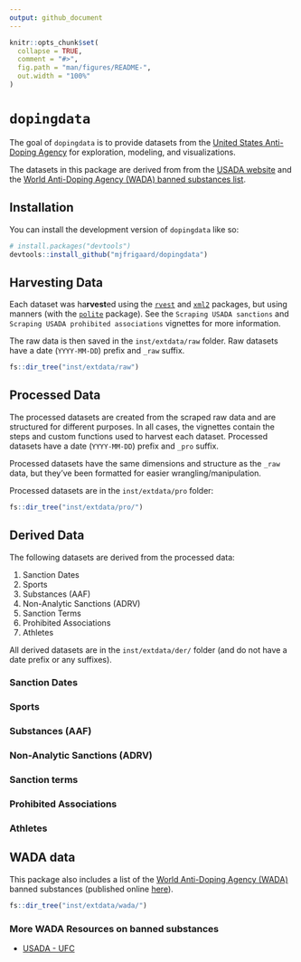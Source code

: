 ```yaml
---
output: github_document
---
```


<!-- README.md is generated from README.Rmd. Please edit that file -->

```r
knitr::opts_chunk$set(
  collapse = TRUE,
  comment = "#>",
  fig.path = "man/figures/README-",
  out.width = "100%"
)
```

# `dopingdata`

<!-- badges: start -->
<!-- badges: end -->

The goal of `dopingdata` is to provide datasets from the [United States Anti-Doping Agency](https://en.wikipedia.org/wiki/United_States_Anti-Doping_Agency) for exploration, modeling, and visualizations. 

The datasets in this package are derived from from the [USADA website](https://www.usada.org/) and the [World Anti-Doping Agency (WADA) banned substances list](https://www.wada-ama.org/en/prohibited-list?q=). 


## Installation

You can install the development version of `dopingdata` like so:

``` r
# install.packages("devtools")
devtools::install_github("mjfrigaard/dopingdata")
```

## Harvesting Data 

Each dataset was ha**rvest**ed using the [`rvest`](https://rvest.tidyverse.org/) and [`xml2`](https://xml2.r-lib.org/) packages, but using manners (with the [`polite`](https://dmi3kno.github.io/polite/) package). See the `Scraping USADA sanctions` and `Scraping USADA prohibited associations` vignettes for more information. 

The raw data is then saved in the `inst/extdata/raw` folder. Raw datasets have a date (`YYYY-MM-DD`) prefix and `_raw` suffix.

```r
fs::dir_tree("inst/extdata/raw")
```


## Processed Data 

The processed datasets are created from the scraped raw data and are structured for different purposes. In all cases, the vignettes contain the steps and custom functions used to harvest each dataset. Processed datasets have a date (`YYYY-MM-DD`) prefix and `_pro` suffix. 

Processed datasets have the same dimensions and structure as the `_raw` data, but they've been formatted for easier wrangling/manipulation. 

Processed datasets are in the `inst/extdata/pro` folder:

```r
fs::dir_tree("inst/extdata/pro/")
```

## Derived Data 

The following datasets are derived from the processed data: 

1. Sanction Dates  
2. Sports  
3. Substances (AAF)  
4. Non-Analytic Sanctions (ADRV)   
5. Sanction Terms  
6. Prohibited Associations  
7. Athletes  

All derived datasets are in the `inst/extdata/der/` folder (and do not have a date prefix or any suffixes).

### Sanction Dates  

### Sports 

### Substances (AAF)

### Non-Analytic Sanctions (ADRV)

### Sanction terms

### Prohibited Associations  

### Athletes  

## WADA data

This package also includes a list of the [World Anti-Doping Agency (WADA)](https://en.wikipedia.org/wiki/World_Anti-Doping_Agency) banned substances (published online [here](https://www.wada-ama.org/en/prohibited-list?q=)).

```r
fs::dir_tree("inst/extdata/wada/")
```

### More WADA Resources on banned substances 

- [USADA - UFC](https://ufc.usada.org/wp-content/uploads/UFC-Prohibited-List.pdf)



